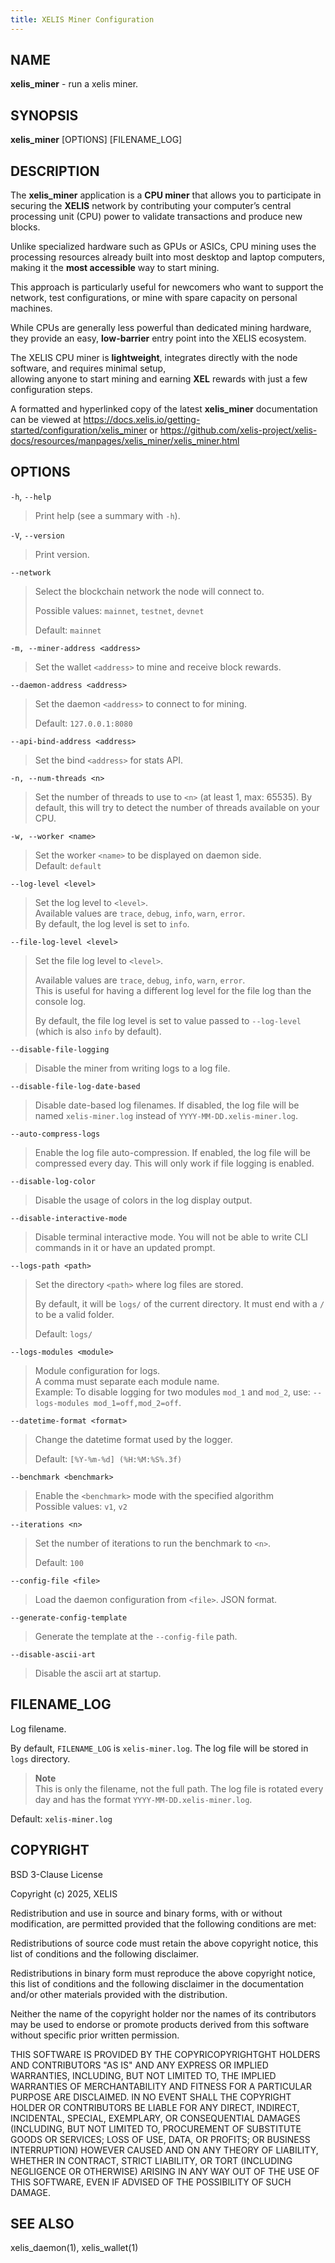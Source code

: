 ```yaml
---
title: XELIS Miner Configuration
---
```


## NAME

**xelis_miner** - run a xelis miner.

## SYNOPSIS

**xelis_miner** \[OPTIONS\] \[FILENAME\_LOG\]

## DESCRIPTION

The **xelis\_miner** application is a **CPU miner** that allows you to
participate in securing the **XELIS** network by contributing your
computer’s central processing unit (CPU) power to validate transactions
and produce new blocks.

Unlike specialized hardware such as GPUs or ASICs, CPU mining uses the
processing resources already built into most desktop and laptop
computers, making it the **most accessible** way to start mining.

This approach is particularly useful for newcomers who want to support
the network, test configurations, or mine with spare capacity on
personal machines.

While CPUs are generally less powerful than dedicated mining hardware,
they provide an easy, **low-barrier** entry point into the XELIS
ecosystem.

The XELIS CPU miner is **lightweight**, integrates directly with the
node software, and requires minimal setup,  
allowing anyone to start mining and earning **XEL** rewards with just a few
configuration steps.

A formatted and hyperlinked copy of the latest **xelis_miner** documentation can be viewed at https://docs.xelis.io/getting-started/configuration/xelis_miner or https://github.com/xelis-project/xelis-docs/resources/manpages/xelis_miner/xelis_miner.html

## OPTIONS

`-h`, `--help`

> Print help (see a summary with `-h`).

`-V`, `--version`

> Print version.

`--network`

> Select the blockchain network the node will connect to.
>
> Possible values: `mainnet`, `testnet`, `devnet`
>
> Default: `mainnet`

`-m, --miner-address <address>`

> Set the wallet `<address>` to mine and receive block rewards.

`--daemon-address <address>`

> Set the daemon `<address>` to connect to for mining.
>
> Default: `127.0.0.1:8080`

`--api-bind-address <address>`

> Set the bind `<address>` for stats API.

`-n, --num-threads <n>`

> Set the number of threads to use to `<n>` (at least 1, max: 65535). By
> default, this will try to detect the number of threads available on
> your CPU.

`-w, --worker <name>`

> Set the worker `<name>` to be displayed on daemon side.  
> Default: `default`

`--log-level <level>`

> Set the log level to `<level>`.  
> Available values are `trace`, `debug`, `info`, `warn`, `error`.  
> By default, the log level is set to `info`.

`--file-log-level <level>`

> Set the file log level to `<level>`.
>
> Available values are `trace`, `debug`, `info`, `warn`, `error`.  
> This is useful for having a different log level for the file log than
> the console log.
>
> By default, the file log level is set to value passed to `--log-level`
> (which is also `info` by default).

`--disable-file-logging`

> Disable the miner from writing logs to a log file.

`--disable-file-log-date-based`

> Disable date-based log filenames. If disabled, the log file will be
> named `xelis-miner.log` instead of `YYYY-MM-DD.xelis-miner.log`.

`--auto-compress-logs`

> Enable the log file auto-compression. If enabled, the log file will be
> compressed every day. This will only work if file logging is enabled.

`--disable-log-color`

> Disable the usage of colors in the log display output.

`--disable-interactive-mode`

> Disable terminal interactive mode. You will not be able to write CLI
> commands in it or have an updated prompt.

`--logs-path <path>`

> Set the directory `<path>` where log files are stored.
>
> By default, it will be `logs/` of the current directory. It must end
> with a `/` to be a valid folder.
>
> Default: `logs/`

`--logs-modules <module>`

> Module configuration for logs.  
> A comma must separate each module name.  
> Example: To disable logging for two modules `mod_1` and `mod_2`, use:
> `--logs-modules mod_1=off,mod_2=off`.

`--datetime-format <format>`

> Change the datetime format used by the logger.
>
> Default: `[%Y-%m-%d] (%H:%M:%S%.3f)`

`--benchmark <benchmark>`

> Enable the `<benchmark>` mode with the specified algorithm  
> Possible values: `v1`, `v2`

`--iterations <n>`

> Set the number of iterations to run the benchmark to `<n>`.
>
> Default: `100`

`--config-file <file>`

> Load the daemon configuration from `<file>`. JSON format.

`--generate-config-template`

> Generate the template at the `--config-file` path.

`--disable-ascii-art`

> Disable the ascii art at startup.

## FILENAME\_LOG

Log filename.

By default, `FILENAME_LOG` is `xelis-miner.log`. The log file will be
stored in `logs` directory.

>
>
> **Note**  
> This is only the filename, not the full path. The log file is rotated
> every day and has the format `YYYY-MM-DD.xelis-miner.log`.

Default: `xelis-miner.log`

## COPYRIGHT

BSD 3-Clause License

Copyright (c) 2025, XELIS

Redistribution and use in source and binary forms, with or without
modification, are permitted provided that the following conditions are
met:

Redistributions of source code must retain the above copyright notice,
this list of conditions and the following disclaimer.

Redistributions in binary form must reproduce the above copyright
notice, this list of conditions and the following disclaimer in the
documentation and/or other materials provided with the distribution.

Neither the name of the copyright holder nor the names of its
contributors may be used to endorse or promote products derived from
this software without specific prior written permission.

THIS SOFTWARE IS PROVIDED BY THE COPYRICOPYRIGHTGHT HOLDERS AND
CONTRIBUTORS "AS IS" AND ANY EXPRESS OR IMPLIED WARRANTIES, INCLUDING,
BUT NOT LIMITED TO, THE IMPLIED WARRANTIES OF MERCHANTABILITY AND
FITNESS FOR A PARTICULAR PURPOSE ARE DISCLAIMED. IN NO EVENT SHALL THE
COPYRIGHT HOLDER OR CONTRIBUTORS BE LIABLE FOR ANY DIRECT, INDIRECT,
INCIDENTAL, SPECIAL, EXEMPLARY, OR CONSEQUENTIAL DAMAGES (INCLUDING, BUT
NOT LIMITED TO, PROCUREMENT OF SUBSTITUTE GOODS OR SERVICES; LOSS OF
USE, DATA, OR PROFITS; OR BUSINESS INTERRUPTION) HOWEVER CAUSED AND ON
ANY THEORY OF LIABILITY, WHETHER IN CONTRACT, STRICT LIABILITY, OR TORT
(INCLUDING NEGLIGENCE OR OTHERWISE) ARISING IN ANY WAY OUT OF THE USE OF
THIS SOFTWARE, EVEN IF ADVISED OF THE POSSIBILITY OF SUCH DAMAGE.

## SEE ALSO

xelis_daemon(1), xelis_wallet(1)